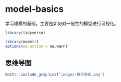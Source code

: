 # model-basics

学习建模的基础，主要是如何对一般性的模型进行可视化。
```r
library(tidyverse)

library(modelr)
options(na.action = na.warn)
```

## 思维导图
```r
knitr::include_graphics("images/模型基础.png")
```